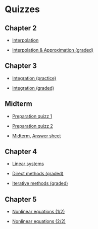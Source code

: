 # Quizzes

## Chapter 2

- [Interpolation](quizzes/build/interpolation.pdf)

- [Interpolation & Approximation (graded)](quizzes/build/interpolation_graded.pdf)


## Chapter 3

- [Integration (practice)](quizzes/build/integration.pdf)

- [Integration (graded)](quizzes/build/integration_graded.pdf)


## Midterm

- [Preparation quizz 1](quizzes/build/midterm_1.pdf)

- [Preparation quizz 2](quizzes/build/midterm_2.pdf)

- [Midterm](quizzes/build/midterm.pdf), [Answer sheet](quizzes/midterm.ipynb)

## Chapter 4

- [Linear systems](quizzes/build/linear.pdf)

- [Direct methods (graded)](quizzes/build/linear_graded.pdf)

- [Iterative methods (graded)](quizzes/build/iterative_graded.pdf)

## Chapter 5

- [Nonlinear equations (1/2)](quizzes/build/nonlinear.pdf)

- [Nonlinear equations (2/2)](quizzes/build/nonlinear_2.pdf)
